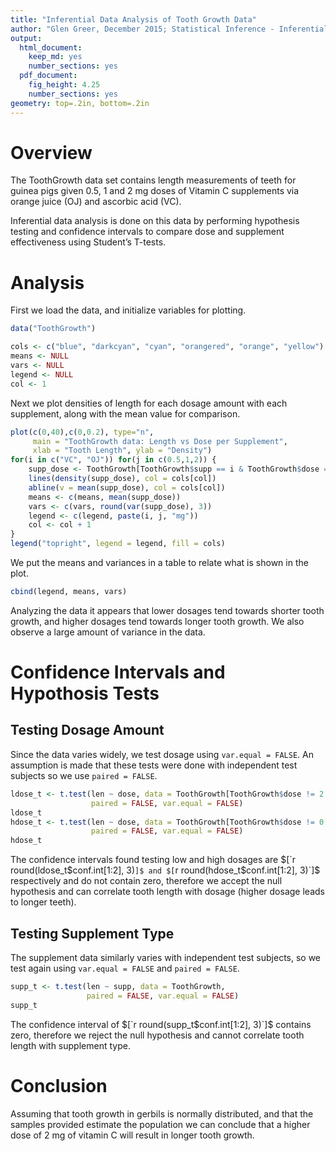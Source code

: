 ```yaml
---
title: "Inferential Data Analysis of Tooth Growth Data"
author: "Glen Greer, December 2015; Statistical Inference - Inferential Data Analysis"
output:
  html_document:
    keep_md: yes
    number_sections: yes
  pdf_document:
    fig_height: 4.25
    number_sections: yes
geometry: top=.2in, bottom=.2in
---
```


# Overview

The ToothGrowth data set contains length measurements of teeth for guinea pigs given 0.5, 1 and 2 mg doses of Vitamin C supplements via orange juice (OJ) and ascorbic acid (VC).

Inferential data analysis is done on this data by performing hypothesis testing and confidence intervals to compare dose and supplement effectiveness using Student's T-tests.

# Analysis

First we load the data, and initialize variables for plotting.

```r
data("ToothGrowth")

cols <- c("blue", "darkcyan", "cyan", "orangered", "orange", "yellow")
means <- NULL
vars <- NULL
legend <- NULL
col <- 1
```

Next we plot densities of length for each dosage amount with each supplement, along with the mean value for comparison.

```r
plot(c(0,40),c(0,0.2), type="n",
     main = "ToothGrowth data: Length vs Dose per Supplement",
     xlab = "Tooth Length", ylab = "Density")
for(i in c("VC", "OJ")) for(j in c(0.5,1,2)) {
    supp_dose <- ToothGrowth[ToothGrowth$supp == i & ToothGrowth$dose == j, ]$len
    lines(density(supp_dose), col = cols[col])
    abline(v = mean(supp_dose), col = cols[col])
    means <- c(means, mean(supp_dose))
    vars <- c(vars, round(var(supp_dose), 3))
    legend <- c(legend, paste(i, j, "mg"))
    col <- col + 1
}
legend("topright", legend = legend, fill = cols)
```

We put the means and variances in a table to relate what is shown in the plot.

```r
cbind(legend, means, vars)
```

Analyzing the data it appears that lower dosages tend towards shorter tooth growth, and higher dosages tend towards longer tooth growth.  We also observe a large amount of variance in the data.

# Confidence Intervals and Hypothosis Tests

## Testing Dosage Amount

Since the data varies widely, we test dosage using `var.equal = FALSE`.  An assumption is made that these tests were done with independent test subjects so we use `paired = FALSE`.

```r
ldose_t <- t.test(len ~ dose, data = ToothGrowth[ToothGrowth$dose != 2.0,],
                  paired = FALSE, var.equal = FALSE)
ldose_t
hdose_t <- t.test(len ~ dose, data = ToothGrowth[ToothGrowth$dose != 0.5,],
                  paired = FALSE, var.equal = FALSE)
hdose_t
```

The confidence intervals found testing low and high dosages are $[`r round(ldose_t$conf.int[1:2], 3)`]$ and $[`r round(hdose_t$conf.int[1:2], 3)`]$  respectively and do not contain zero, therefore we accept the null hypothesis and can correlate tooth length with dosage (higher dosage leads to longer teeth).

## Testing Supplement Type

The supplement data similarly varies with independent test subjects, so we test again using `var.equal = FALSE` and `paired = FALSE`.

```r
supp_t <- t.test(len ~ supp, data = ToothGrowth,
                 paired = FALSE, var.equal = FALSE)
supp_t
```

The confidence interval of $[`r round(supp_t$conf.int[1:2], 3)`]$ contains zero, therefore we reject the null hypothesis and cannot correlate tooth length with supplement type.

# Conclusion

Assuming that tooth growth in gerbils is normally distributed, and that the samples provided estimate the population we can conclude that a higher dose of 2 mg of vitamin C will result in longer tooth growth.